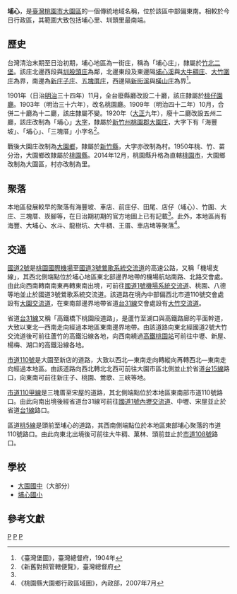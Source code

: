 {{noteTA　
|1 = zh-tw:庄; zh-cn:庄; zh-hk:庄; zh-mo:庄; zh-my:庄; zh-sg:庄;
|2 = zh-tw:埔心里; zh-cn:埔心里; zh-hk:埔心里; zh-mo:埔心里; zh-my:埔心里; zh-sg:埔心里;
}}

'''埔心'''，是[[臺灣|臺灣]][[桃園市|桃園市]][[大園區|大園區]]的一個傳統地域名稱，位於該區中部偏東南。相較於今日行政區，其範圍大致包括埔心里、圳頭里最南端。

==歷史==
台灣清治末期至日治初期，埔心地區為一街庄，稱為「埔心庄」，隸屬於[[竹北二堡|竹北二堡]]。該庄北邊西段與[[圳股頭庄|圳股頭庄]]為鄰，北邊東段及東邊隔[[埔心溪|埔心溪]]與[[大牛稠庄|大牛稠庄]]、[[大竹圍庄|大竹圍庄]]為界，南邊為[[新庄子_(桃園市)|新庄子庄]]、[[五塊厝_(桃園市)|五塊厝庄]]，西邊隔[[新街溪|新街溪]]與[[橫山_(桃園市)|橫山庄]]為界<ref name="臺灣堡圖">《臺灣堡圖》，臺灣總督府，1904年</ref>。

1901年（日治[[明治|明治]]三十四年）11月，全台廢縣廳改設二十廳，該庄隸屬於[[桃仔園廳|桃仔園廳]]。1903年（明治三十六年），改名桃園廳。1909年（明治四十二年）10月，合併二十廳為十二廳，該庄隸屬不變。1920年（[[大正|大正]]九年），廢十二廳改設五州二廳，該庄改制為「埔心」[[大字|大字]]，隸屬於[[新竹州|新竹州]][[桃園郡|桃園郡]][[大園庄|大園庄]]，大字下有「海豐坡」、「埔心」、「三塊厝」小字名<ref>《新舊對照管轄便覽》，臺灣總督府</ref>。

戰後大園庄改制為[[大園鄉|大園鄉]]，隸屬於[[新竹縣|新竹縣]]，大字亦改制為村。1950年桃、竹、苗分治，大園鄉改隸屬於[[桃園縣|桃園縣]]。2014年12月，桃園縣升格為直轄[[桃園市|桃園市]]，大園鄉改制為大園區，村亦改制為里。

==聚落==
本地區發展較早的聚落有海豐坡、車店、前庄仔、田尾、店仔（埔心）、竹圍、大庄、三塊厝、崁腳等，在日治期初期的官方地圖上已有記載<ref name="臺灣堡圖"/>。此外，本地區尚有海豐、大埔心、水斗、龍樹坑、大牛稠、王厝、車店埤等聚落<ref>《桃園縣大園鄉行政區域圖》，內政部，2007年7月</ref>。

==交通==
[[國道二號_(中華民國)|國道2號]]是[[桃園國際機場|桃園國際機場]]至[[福爾摩沙高速公路|國道3號]][[鶯歌系統交流道|鶯歌系統交流道]]的高速公路，又稱「機場支線」，其西北側端點位於埔心地區東北部邊界地帶的機場航站南路、北路交會處。由此向西南轉南南東再轉東南出境，可前往[[中山高速公路|國道1號]][[機場系統交流道|機場系統交流道]]、桃園、八德等地並止於國道3號鶯歌系統交流道。該道路在境內中部偏西北市道110號交會處設有[[大園交流道|大園交流道]]，在東南部邊界地帶省道[[台31線|台31線]]交會處設有[[大竹交流道|大竹交流道]]。

省道[[台31線|台31線]]又稱「高鐵橋下桃園段道路」，是蘆竹至湖口與高鐵路廊的平面幹道，大致以東北—西南走向經過本地區東南邊界地帶。由該道路向東北經國道2號大竹交流道後可前往蘆竹的高鐵沿線各地，向西南繞過[[高鐵桃園站|高鐵桃園站]]可前往中壢、新屋、楊梅、湖口的高鐵沿線各地。

[[市道110號|市道110號]]是大園至新店的道路，大致以西北—東南走向轉縱向再轉西北—東南走向經過本地區。由該道路向西北轉北北西可前往大園市區北側並止於省道[[台15線|台15線]]路口，向東南可前往新庄子、桃園、鶯歌、三峽等地。

[[市道110甲線|市道110甲線]]是三塊厝至宋屋的道路，其北側端點位於本地區東南部市道110號路口。由此向南出境後經省道台31線可前往[[中山高速公路|國道1號]][[內壢交流道|內壢交流道]]、中壢、宋屋並止於省道[[台1線|台1線]]路口。

區道[[桃5線|桃5線]]是頭前至埔心的道路，其西南側端點位於本地區東部埔心聚落的市道110號路口。由此向東北出境後可前往大牛稠、菓林、頭前並止於[[市道108號|市道108號]]路口。

==學校==
*[[大園國中|大園國中]]（大部分）
*[[埔心國小|埔心國小]]

==參考文獻==
{{reflist}}

{{桃園郡}}

[[Category:大園區地名|P]]
[[Category:大園庄大字|P]] 
[[Category:竹北二堡|P]]
